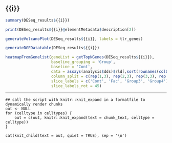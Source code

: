## {{i}}

```r
summary(DESeq_results${{i}})
```

```r
print(DESeq_results${{i}}@elementMetadata$description[2])
```
  
```r
generateVolcanoPlot(DESeq_results${{i}}, labels = tlr_genes)
```

```r
generateDGEDatatable(DESeq_results${{i}})
```

```r
heatmapFromGenelist(geneList = getTopNGenes(DESeq_results${{i}}),
                    baseline_grouping = 'Group',
                    baseline = 'Cont',
                    data = assays(analysis$dds)$rld[,sort(rownames(colData(analysis$dds)))],
                    column_split = c(rep(1,3), rep(2,3), rep(3,3), rep(4,3)),
                    slice_labels = c('Cont', 'Fac', 'Group3', 'Group4'),
                    slice_labels_rot = 45)
```

***

```text
## call the script with knitr::knit_expand in a formatfile to dynamically render chunks
out <- NULL
for (celltype in celltypes) {
    out = c(out, knitr::knit_expand(text = chunk_text, celltype = celltype))
}

cat(knit_child(text = out, quiet = TRUE), sep = '\n')
```
